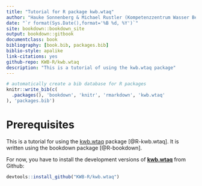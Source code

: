--- 
title: "Tutorial for R package kwb.wtaq"
author: "Hauke Sonnenberg & Michael Rustler (Kompetenzzentrum Wasser Berlin gGmbH)"
date: "`r format(Sys.Date(),format='%B %d, %Y')`"
site: bookdown::bookdown_site
output: bookdown::gitbook
documentclass: book
bibliography: [book.bib, packages.bib]
biblio-style: apalike
link-citations: yes
github-repo: KWB-R/kwb.wtaq
description: "This is a tutorial of using the kwb.wtaq package"
---


```{r include=FALSE}
# automatically create a bib database for R packages
knitr::write_bib(c(
  .packages(), 'bookdown', 'knitr', 'rmarkdown', 'kwb.wtaq'
), 'packages.bib')
```

# Prerequisites

This is a tutorial for using the [kwb.wtaq](https://github.com/KWB-R/kwb.wtaq) package [@R-kwb.wtaq]. It is written using the bookdown package [@R-bookdown].

For now, you have to install the development versions of **[kwb.wtaq](https://github.com/KWB-R/kwb.wtaq)** from Github:

```{r eval=FALSE}
devtools::install_github("KWB-R/kwb.wtaq")
```

